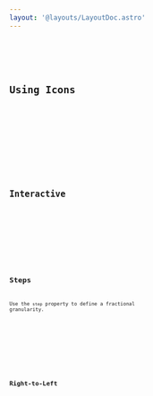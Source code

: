 ```yaml
---
layout: '@layouts/LayoutDoc.astro'
---
```




<Preview client:load>
	<Fragment slot="preview">
		<Example client:load />
	</Fragment>
	<Fragment slot="code">
		<Code code={ExampleRaw} lang="svelte" />
	</Fragment>
</Preview>

## Using Icons

<Preview client:load>
	<Fragment slot="preview">
		<CustomIconsExample client:load />
	</Fragment>
	<Fragment slot="code">
		<Code code={CustomIconsExampleRaw} lang="svelte" />
	</Fragment>
</Preview>

## Interactive

<Preview client:load>
	<Fragment slot="preview">
		<UserInteractiveExample client:load />
	</Fragment>
	<Fragment slot="code">
		<Code code={UserInteractiveExampleRaw} lang="svelte" />
	</Fragment>
</Preview>

## Steps

Use the `step` property to define a fractional granularity.

<Preview client:load>
	<Fragment slot="preview">
		<StepExample client:load />
	</Fragment>
	<Fragment slot="code">
		<Code code={StepExampleRaw} lang="svelte" />
	</Fragment>
</Preview>

## Right-to-Left

<Preview client:load>
	<Fragment slot="preview">
		<RTLExample client:load />
	</Fragment>
	<Fragment slot="code">
		<Code code={RTLExampleRaw} lang="svelte" />
	</Fragment>
</Preview>

